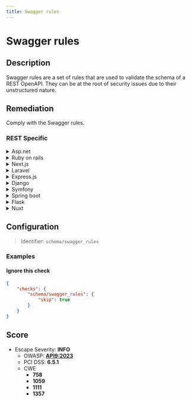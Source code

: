 ```yaml
---
title: Swagger rules
---
```


# Swagger rules

## Description

Swagger rules are a set of rules that are used to validate the schema of a REST OpenAPI.
They can be at the root of security issues due to their unstructured nature.


## Remediation

Comply with the Swagger rules.



### REST Specific

<details>
    <summary>Asp.net</summary>

Ensure that your Swagger schema is properly structured and validated to prevent security issues. Use attributes and filters to enforce schema constraints.

</details>

<details>
    <summary>Ruby on rails</summary>

Validate your Swagger schema with tools like swagger-blocks or rswag to ensure it adheres to the OpenAPI specification.

</details>

<details>
    <summary>Next.js</summary>

Use libraries like swagger-jsdoc to integrate Swagger with your Next.js API routes, ensuring proper schema validation.

</details>

<details>
    <summary>Laravel</summary>

Utilize Laravel packages like L5-Swagger to automatically generate and validate Swagger documentation for your API.

</details>

<details>
    <summary>Express.js</summary>

Incorporate swagger-ui-express and swagger-jsdoc to create and serve Swagger documentation, ensuring your API schema is validated.

</details>

<details>
    <summary>Django</summary>

Use Django REST framework with drf-yasg to generate a real-time validated Swagger schema for your API endpoints.

</details>

<details>
    <summary>Symfony</summary>

Leverage the NelmioApiDocBundle to integrate Swagger with your Symfony project, ensuring your API schema is properly validated.

</details>

<details>
    <summary>Spring boot</summary>

Use Springfox or springdoc-openapi to automatically generate and validate Swagger API documentation in your Spring Boot application.

</details>

<details>
    <summary>Flask</summary>

Implement Flask-RESTPlus or Flask-RESTx to automatically create Swagger documentation that is validated against your API schema.

</details>

<details>
    <summary>Nuxt</summary>

For Nuxt.js applications, use nuxt-swagger to define and validate your Swagger schema for API routes.

</details>

## Configuration

> Identifier: `schema/swagger_rules`



### Examples



#### Ignore this check

```json
{
    "checks": {
        "schema/swagger_rules": {
            "skip": true
        }
    }
}
```




## Score

- Escape Severity: **<span className="info-severityom">INFO</span>**
  - OWASP: **[API9:2023](https://github.com/OWASP/API-Security/blob/master/editions/2023/en/0xa9-improper-inventory-management.md)**
  - PCI DSS: **6.5.1**
  - CWE
    - **758**
    - **1059**
    - **1111**
    - **1357**
  
  
  






